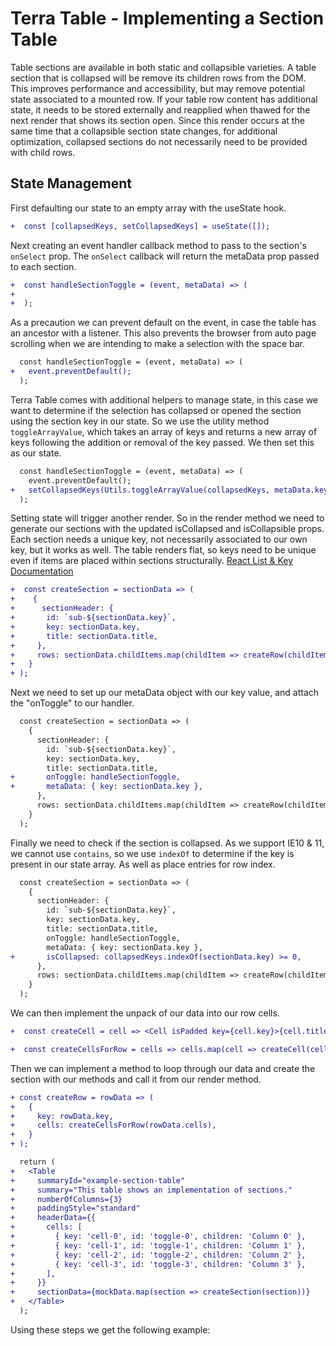 
# Terra Table - Implementing a Section Table

Table sections are available in both static and collapsible varieties. A table section that is collapsed will be remove its children rows from the DOM. This improves performance and accessibility, but may remove potential state associated to a mounted row. If your table row content has additional state, it needs to be stored externally and reapplied when thawed for the next render that shows its section open. Since this render occurs at the same time that a collapsible section state changes, for additional optimization, collapsed sections do not necessarily need to be provided with child rows.

## State Management
First defaulting our state to an empty array with the useState hook.
```diff
+  const [collapsedKeys, setCollapsedKeys] = useState([]);
```
Next creating an event handler callback method to pass to the section's `onSelect` prop. The `onSelect` callback will return the metaData prop passed to each section.
```diff
+  const handleSectionToggle = (event, metaData) => (
+
+  );
```
As a precaution we can prevent default on the event, in case the table has an ancestor with a listener. This also prevents the browser from auto page scrolling when we are intending to make a selection with the space bar.
```diff
  const handleSectionToggle = (event, metaData) => (
+   event.preventDefault();
  );
```
Terra Table comes with additional helpers to manage state, in this case we want to determine if the selection has collapsed or opened the section using the section key in our state. So we use the utility method `toggleArrayValue`, which takes an array of keys and returns a new array of keys following the addition or removal of the key passed. We then set this as our state.
```diff
  const handleSectionToggle = (event, metaData) => (
    event.preventDefault();
+   setCollapsedKeys(Utils.toggleArrayValue(collapsedKeys, metaData.key));
  );
```
Setting state will trigger another render. So in the render method we need to generate our sections with the updated isCollapsed and isCollapsible props. Each section needs a unique key, not necessarily associated to our own key, but it works as well. The table renders flat, so keys need to be unique even if items are placed within sections structurally.
[React List & Key Documentation](https://reactjs.org/docs/lists-and-keys.html)
```diff
+  const createSection = sectionData => (
+    {
+      sectionHeader: {
+       id: `sub-${sectionData.key}`,
+       key: sectionData.key,
+       title: sectionData.title,
+     },
+     rows: sectionData.childItems.map(childItem => createRow(childItem)),
+   }
+ );
```
Next we need to set up our metaData object with our key value, and attach the "onToggle" to our handler.
```diff
  const createSection = sectionData => (
    {
      sectionHeader: {
        id: `sub-${sectionData.key}`,
        key: sectionData.key,
        title: sectionData.title,
+       onToggle: handleSectionToggle,
+       metaData: { key: sectionData.key },
      },
      rows: sectionData.childItems.map(childItem => createRow(childItem)),
    }
  );
```
Finally we need to check if the section is collapsed. As we support IE10 & 11, we cannot use `contains`, so we use `indexOf` to determine if the key is present in our state array. As well as place entries for row index.
```diff
  const createSection = sectionData => (
    {
      sectionHeader: {
        id: `sub-${sectionData.key}`,
        key: sectionData.key,
        title: sectionData.title,
        onToggle: handleSectionToggle,
        metaData: { key: sectionData.key },
+       isCollapsed: collapsedKeys.indexOf(sectionData.key) >= 0,
      },
      rows: sectionData.childItems.map(childItem => createRow(childItem)),
    }
  );
```
We can then implement the unpack of our data into our row cells.
```diff
+  const createCell = cell => <Cell isPadded key={cell.key}>{cell.title}</Cell>;

+  const createCellsForRow = cells => cells.map(cell => createCell(cell));
```
Then we can implement a method to loop through our data and create the section with our methods and call it from our render method.
```diff
+ const createRow = rowData => (
+   {
+     key: rowData.key,
+     cells: createCellsForRow(rowData.cells),
+   }
+ );

  return (
+   <Table
+     summaryId="example-section-table"
+     summary="This table shows an implementation of sections."
+     numberOfColumns={3}
+     paddingStyle="standard"
+     headerData={{
+       cells: [
+         { key: 'cell-0', id: 'toggle-0', children: 'Column 0' },
+         { key: 'cell-1', id: 'toggle-1', children: 'Column 1' },
+         { key: 'cell-2', id: 'toggle-2', children: 'Column 2' },
+         { key: 'cell-3', id: 'toggle-3', children: 'Column 3' },
+       ],
+     }}
+     sectionData={mockData.map(section => createSection(section))}
+   </Table>
  );
```
Using these steps we get the following example:

<SectionTable />
